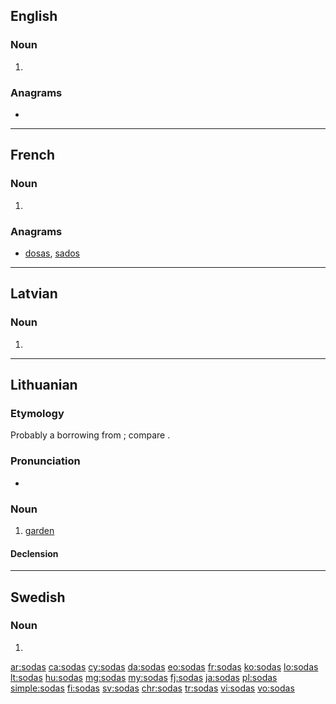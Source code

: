 ==English==

===Noun===
{{head|en|noun plural form}}

# {{plural of|soda|lang=en}}

===Anagrams===
* {{l|en|dosas}}

----

==French==

===Noun===
{{head|fr|noun plural form|cat2= terms with incomplete gender|g=p}}

# {{plural of|soda|lang=fr}}

===Anagrams===
* [[dosas#French|dosas]], [[sados#French|sados]]

----

==Latvian==

===Noun===
{{head|lv|noun form|g=f}}

# {{lv-inflection of|soda|gen|s}}

----

==Lithuanian==

===Etymology===
Probably a borrowing from {{etyl|sla|lt}}; compare {{cog|ru|сад}}.

===Pronunciation===
* {{IPA|[ˈsoːdɐs]|lang=lt}}

===Noun===
{{lt-noun|m|sodai|2|sg=sõdas|pl=sõdai}}

# [[garden]]

====Declension====
{{lt-noun-m-as-2|sod|sõd}}

----

==Swedish==

===Noun===
{{head|sv|noun form}}

# {{sv-noun-form-indef-gen|soda}}

[[ar:sodas]]
[[ca:sodas]]
[[cy:sodas]]
[[da:sodas]]
[[eo:sodas]]
[[fr:sodas]]
[[ko:sodas]]
[[lo:sodas]]
[[lt:sodas]]
[[hu:sodas]]
[[mg:sodas]]
[[my:sodas]]
[[fj:sodas]]
[[ja:sodas]]
[[pl:sodas]]
[[simple:sodas]]
[[fi:sodas]]
[[sv:sodas]]
[[chr:sodas]]
[[tr:sodas]]
[[vi:sodas]]
[[vo:sodas]]